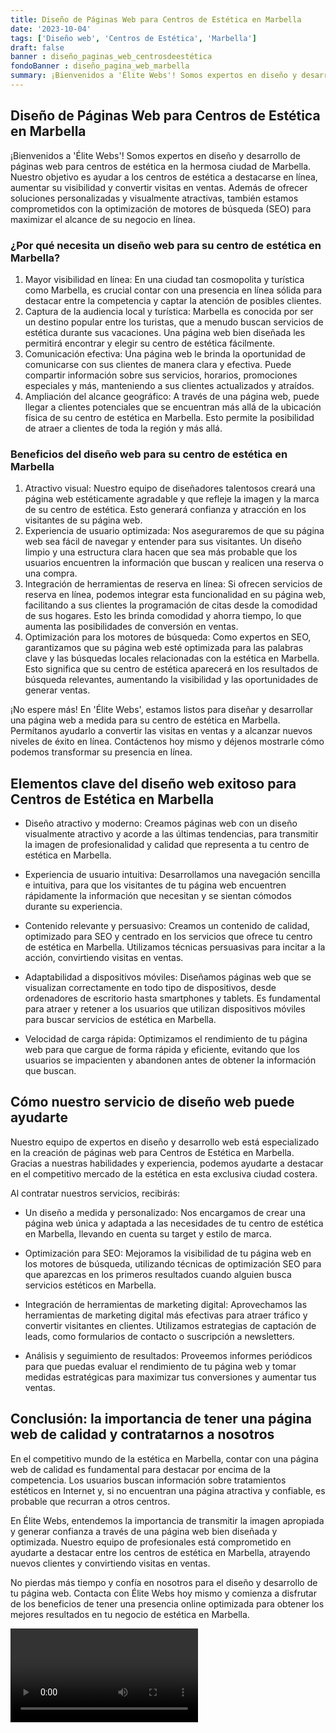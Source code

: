 ```yaml
---
title: Diseño de Páginas Web para Centros de Estética en Marbella
date: '2023-10-04'
tags: ['Diseño web', 'Centros de Estética', 'Marbella']
draft: false
banner : diseño_paginas_web_centrosdeestética
fondoBanner : diseño_pagina_web_marbella
summary: ¡Bienvenidos a 'Élite Webs'! Somos expertos en diseño y desarrollo de páginas web para centros de estética en la hermosa ciudad de Marbella. Nuestro objetivo es ayudar a los centros de estética a destacarse en línea, aumentar su visibilidad y convertir visitas en ventas. Además de ofrecer soluciones personalizadas y visualmente atractivas, también estamos comprometidos con la optimización de motores de búsqueda (SEO) para maximizar el alcance de su negocio en línea.
---
```


## Diseño de Páginas Web para Centros de Estética en Marbella

¡Bienvenidos a 'Élite Webs'! Somos expertos en diseño y desarrollo de páginas web para centros de estética en la hermosa ciudad de Marbella. Nuestro objetivo es ayudar a los centros de estética a destacarse en línea, aumentar su visibilidad y convertir visitas en ventas. Además de ofrecer soluciones personalizadas y visualmente atractivas, también estamos comprometidos con la optimización de motores de búsqueda (SEO) para maximizar el alcance de su negocio en línea.

### ¿Por qué necesita un diseño web para su centro de estética en Marbella?

1. Mayor visibilidad en línea: En una ciudad tan cosmopolita y turística como Marbella, es crucial contar con una presencia en línea sólida para destacar entre la competencia y captar la atención de posibles clientes.
2. Captura de la audiencia local y turística: Marbella es conocida por ser un destino popular entre los turistas, que a menudo buscan servicios de estética durante sus vacaciones. Una página web bien diseñada les permitirá encontrar y elegir su centro de estética fácilmente.
3. Comunicación efectiva: Una página web le brinda la oportunidad de comunicarse con sus clientes de manera clara y efectiva. Puede compartir información sobre sus servicios, horarios, promociones especiales y más, manteniendo a sus clientes actualizados y atraídos.
4. Ampliación del alcance geográfico: A través de una página web, puede llegar a clientes potenciales que se encuentran más allá de la ubicación física de su centro de estética en Marbella. Esto permite la posibilidad de atraer a clientes de toda la región y más allá.

### Beneficios del diseño web para su centro de estética en Marbella

1. Atractivo visual: Nuestro equipo de diseñadores talentosos creará una página web estéticamente agradable y que refleje la imagen y la marca de su centro de estética. Esto generará confianza y atracción en los visitantes de su página web.
2. Experiencia de usuario optimizada: Nos aseguraremos de que su página web sea fácil de navegar y entender para sus visitantes. Un diseño limpio y una estructura clara hacen que sea más probable que los usuarios encuentren la información que buscan y realicen una reserva o una compra.
3. Integración de herramientas de reserva en línea: Si ofrecen servicios de reserva en línea, podemos integrar esta funcionalidad en su página web, facilitando a sus clientes la programación de citas desde la comodidad de sus hogares. Esto les brinda comodidad y ahorra tiempo, lo que aumenta las posibilidades de conversión en ventas.
4. Optimización para los motores de búsqueda: Como expertos en SEO, garantizamos que su página web esté optimizada para las palabras clave y las búsquedas locales relacionadas con la estética en Marbella. Esto significa que su centro de estética aparecerá en los resultados de búsqueda relevantes, aumentando la visibilidad y las oportunidades de generar ventas.

¡No espere más! En 'Élite Webs', estamos listos para diseñar y desarrollar una página web a medida para su centro de estética en Marbella. Permítanos ayudarlo a convertir las visitas en ventas y a alcanzar nuevos niveles de éxito en línea. Contáctenos hoy mismo y déjenos mostrarle cómo podemos transformar su presencia en línea.

<GifSeo />

<Cta />

## Elementos clave del diseño web exitoso para Centros de Estética en Marbella

- Diseño atractivo y moderno: Creamos páginas web con un diseño visualmente atractivo y acorde a las últimas tendencias, para transmitir la imagen de profesionalidad y calidad que representa a tu centro de estética en Marbella.

- Experiencia de usuario intuitiva: Desarrollamos una navegación sencilla e intuitiva, para que los visitantes de tu página web encuentren rápidamente la información que necesitan y se sientan cómodos durante su experiencia.

- Contenido relevante y persuasivo: Creamos un contenido de calidad, optimizado para SEO y centrado en los servicios que ofrece tu centro de estética en Marbella. Utilizamos técnicas persuasivas para incitar a la acción, convirtiendo visitas en ventas.

- Adaptabilidad a dispositivos móviles: Diseñamos páginas web que se visualizan correctamente en todo tipo de dispositivos, desde ordenadores de escritorio hasta smartphones y tablets. Es fundamental para atraer y retener a los usuarios que utilizan dispositivos móviles para buscar servicios de estética en Marbella.

- Velocidad de carga rápida: Optimizamos el rendimiento de tu página web para que cargue de forma rápida y eficiente, evitando que los usuarios se impacienten y abandonen antes de obtener la información que buscan.

## Cómo nuestro servicio de diseño web puede ayudarte

Nuestro equipo de expertos en diseño y desarrollo web está especializado en la creación de páginas web para Centros de Estética en Marbella. Gracias a nuestras habilidades y experiencia, podemos ayudarte a destacar en el competitivo mercado de la estética en esta exclusiva ciudad costera.

Al contratar nuestros servicios, recibirás:

- Un diseño a medida y personalizado: Nos encargamos de crear una página web única y adaptada a las necesidades de tu centro de estética en Marbella, llevando en cuenta su target y estilo de marca.

- Optimización para SEO: Mejoramos la visibilidad de tu página web en los motores de búsqueda, utilizando técnicas de optimización SEO para que aparezcas en los primeros resultados cuando alguien busca servicios estéticos en Marbella.

- Integración de herramientas de marketing digital: Aprovechamos las herramientas de marketing digital más efectivas para atraer tráfico y convertir visitantes en clientes. Utilizamos estrategias de captación de leads, como formularios de contacto o suscripción a newsletters.

- Análisis y seguimiento de resultados: Proveemos informes periódicos para que puedas evaluar el rendimiento de tu página web y tomar medidas estratégicas para maximizar tus conversiones y aumentar tus ventas.

## Conclusión: la importancia de tener una página web de calidad y contratarnos a nosotros

En el competitivo mundo de la estética en Marbella, contar con una página web de calidad es fundamental para destacar por encima de la competencia. Los usuarios buscan información sobre tratamientos estéticos en Internet y, si no encuentran una página atractiva y confiable, es probable que recurran a otros centros.

En Élite Webs, entendemos la importancia de transmitir la imagen apropiada y generar confianza a través de una página web bien diseñada y optimizada. Nuestro equipo de profesionales está comprometido en ayudarte a destacar entre los centros de estética en Marbella, atrayendo nuevos clientes y convirtiendo visitas en ventas.

No pierdas más tiempo y confía en nosotros para el diseño y desarrollo de tu página web. Contacta con Élite Webs hoy mismo y comienza a disfrutar de los beneficios de tener una presencia online optimizada para obtener los mejores resultados en tu negocio de estética en Marbella.

<Video />

<CtaBot job='Centros de Estética' city='Marbella'/>

<Gmaps query='Marbella+españa+maps' />